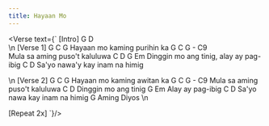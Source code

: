 ```yaml
---
title: Hayaan Mo
---
```



<Verse text={`
[Intro]
G   D  
\n
[Verse 1]
G			C			 G
Hayaan mo kaming purihin ka
G				C		G - C9		
Mula sa aming puso't kaluluwa
		C		D		G		  Em
Dinggin mo ang tinig, alay ay pag-ibig
  C						D
Sa'yo nawa'y kay inam na himig

\n
[Verse 2]
G			C			G
Hayaan mo kaming awitan ka
G				C		G - C9
Mula sa aming puso't kaluluwa
		C		D
Dinggin mo ang tinig
 G			Em
Alay ay pag-ibig
   C					D
Sa'yo nawa kay inam na himig
		G
Aming Diyos
\n

[Repeat 2x]
`}/>
